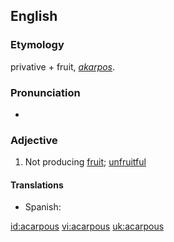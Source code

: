==English==

===Etymology===
{{Gk.}} privative + fruit, ''[[akarpos]]''.
===Pronunciation===
*{{IPA|/eɪˈkɑːpəs/}}
===Adjective===
{{en-adj|-}}

# {{botany}} Not producing [[fruit]]; [[unfruitful]]

====Translations====
{{trans-top|not producing fruit}}
*Spanish: {{t+|es|acarpo}}
{{trans-mid}}
{{trans-bottom}}

[[id:acarpous]]
[[vi:acarpous]]
[[uk:acarpous]]